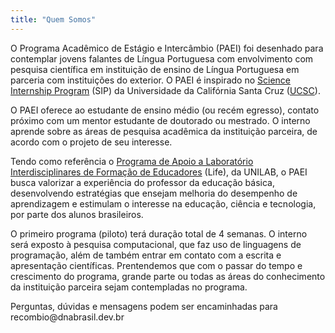 ```yaml
---
title: "Quem Somos"
---
```


O Programa Acadêmico de Estágio e Intercâmbio (PAEI) foi desenhado para contemplar jovens falantes de Língua Portuguesa com envolvimento com pesquisa científica em instituição de ensino de Língua Portuguesa em parceria com instituições do exterior. O PAEI é inspirado no [Science Internship Program](https://sip.ucsc.edu/about/) (SIP) da Universidade da Califórnia Santa Cruz ([UCSC](https://www.ucsc.edu)).

O PAEI oferece ao estudante de ensino médio (ou recém egresso), contato próximo com um mentor estudante de doutorado ou mestrado. O interno aprende sobre as áreas de pesquisa acadêmica da instituição parceira, de acordo com o projeto de seu interesse. 

Tendo como referência o [Programa de Apoio a Laboratório Interdisciplinares de Formação de Educadores](https://unilab.edu.br/atividades-life-2018-2019/?_gl=1*pt6cap*_ga*NzgwMTAwMTEzLjE3MDkxNjA3ODc.*_ga_622E2NCDRK*MTcwOTE2MDc4Ni4xLjEuMTcwOTE2MDg1MC4wLjAuMA..&_ga=2.260142093.161721490.1709160787-780100113.1709160787) (Life), da UNILAB, o PAEI busca valorizar a experiência do professor da educação básica, desenvolvendo estratégias que ensejam melhoria do desempenho de aprendizagem e estimulam o interesse na educação, ciência e tecnologia, por parte dos alunos brasileiros.

O primeiro programa (piloto) terá duração total de 4 semanas. O interno será exposto à pesquisa computacional, que faz uso de linguagens de programação, além de também entrar em contato com a escrita e apresentação científicas. Prentendemos que com o passar do tempo e crescimento do programa, grande parte ou todas as áreas do conhecimento da instituição parceira sejam contempladas no programa.

Perguntas, dúvidas e mensagens podem ser encaminhadas para recombio@dnabrasil.dev.br

